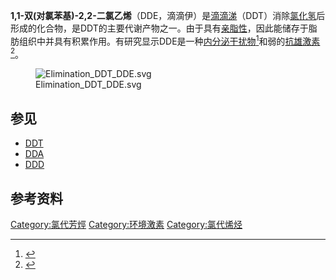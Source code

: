 {{Chembox
| ImageFile = p,p'-dichlorodiphenyldichloroethene.svg
| ImageSize = 
| ImageName = Dichlorodiphenyldichloroethylene
| ImageFile1 = DDE-3D-balls.png
| ImageSize1 = 
| ImageName1 = Dichlorodiphenyldichloroethylene
| IUPACName = 1,1-''bis''-(4-chlorophenyl)-2,2-dichloroethene
| OtherNames = DDE
| Abbreviations = p,p'-DDE
| Section1 = {{Chembox Identifiers
| Abbreviations = p,p'-DDE
| ChemSpiderID_Ref = {{chemspidercite|correct|chemspider}}
| ChemSpiderID = 2927
| KEGG_Ref = {{keggcite|correct|kegg}}
| KEGG = C04596
| InChI = 1/C14H8Cl4/c15-11-5-1-9(2-6-11)13(14(17)18)10-3-7-12(16)8-4-10/h1-8H
| InChIKey = UCNVFOCBFJOQAL-UHFFFAOYAE
| ChEMBL_Ref = {{ebicite|correct|EBI}}
| ChEMBL = 363207
| StdInChI_Ref = {{stdinchicite|correct|chemspider}}
| StdInChI = 1S/C14H8Cl4/c15-11-5-1-9(2-6-11)13(14(17)18)10-3-7-12(16)8-4-10/h1-8H
| StdInChIKey_Ref = {{stdinchicite|correct|chemspider}}
| StdInChIKey = UCNVFOCBFJOQAL-UHFFFAOYSA-N
| CASNo_Ref = {{cascite|correct|CAS}}
| CASNo = 72-55-9
| PubChem = 3035
| ChEBI_Ref = {{ebicite|correct|EBI}}
| ChEBI = 16598
| SMILES = Clc2ccc(\C(=C(/Cl)Cl)c1ccc(Cl)cc1)cc2
}}
| Section2 = {{Chembox Properties
| Formula = C<sub>14</sub>H<sub>8</sub>Cl<sub>4</sub>
| MolarMass = 318.02 
| Appearance = 
| Density = 
| MeltingPt = 
| BoilingPt = 
| Solubility = 
}}
| Section3 = {{Chembox Hazards
| MainHazards = 
| FlashPt = 
| Autoignition = 
}}
}}

'''1,1-双(对氯苯基)-2,2-二氯乙烯'''（DDE，滴滴伊）是[[滴滴涕|滴滴涕]]（DDT）消除[[氯化氢|氯化氢]]后形成的化合物，是DDT的主要代谢产物之一。由于具有[[亲脂性|亲脂性]]，因此能储存于脂肪组织中并具有积累作用。有研究显示DDE是一种[[内分泌干扰物|内分泌干扰物]]<ref>{{Cite web |url=http://www.breastcancerfund.org/site/pp.asp?c=kwKXLdPaE&b=84567 |title=Chemical fact sheet: Organochlorine - The Breast Cancer Fund<!-- Bot generated title --> |accessdate=2010-03-23 |archive-date=2006-10-09 |archive-url=https://web.archive.org/web/20061009104100/http://www.breastcancerfund.org/site/pp.asp?c=kwKXLdPaE&b=84567 |dead-url=yes }}</ref>和弱的[[抗雄激素|抗雄激素]]<ref>{{Cite web |url=http://aje.oxfordjournals.org/cgi/content/abstract/kwk109v1 |title=In Utero Exposure to the Antiandrogen 1,1-Dichloro-2,2-bis(p-chlorophenyl)ethylene (DDE) in Relation to Anogenital Distance in Male Newborns from Chiapas, Mexico - Longnecker et al., 10.1093/aje/kwk109 - American Journal of Epidemiology<!-- Bot generated title --> |accessdate=2010-03-23 |archive-date=2012-07-11 |archive-url=https://archive.is/20120711034456/http://aje.oxfordjournals.org/cgi/content/abstract/kwk109v1 |dead-url=no }}</ref>。

[[File:Elimination_DDT_DDE.svg|thumb]]
==参见==
*[[DDT|DDT]]
*[[DDA|DDA]]
*[[2,2-双(对氯苯基)-1,1-二氯乙烷|DDD]]

==参考资料==
{{reflist}}

{{杀虫剂}}

[[Category:氯代芳烴|Category:氯代芳烴]]
[[Category:环境激素|Category:环境激素]]
[[Category:氯代烯烃|Category:氯代烯烃]]